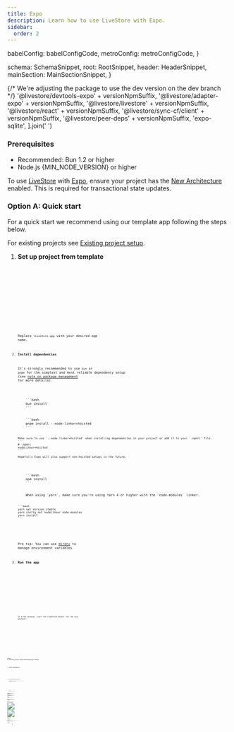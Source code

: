 ```yaml
---
title: Expo
description: Learn how to use LiveStore with Expo.
sidebar:
  order: 2
---
```



  babelConfig: babelConfigCode,
  metroConfig: metroConfigCode,
}

  schema: SchemaSnippet,
  root: RootSnippet,
  header: HeaderSnippet,
  mainSection: MainSectionSnippet,
}

{/* We're adjusting the package to use the dev version on the dev branch */}
  '@livestore/devtools-expo' + versionNpmSuffix,
  '@livestore/adapter-expo' + versionNpmSuffix,
  '@livestore/livestore' + versionNpmSuffix,
  '@livestore/react' + versionNpmSuffix,
  '@livestore/sync-cf/client' + versionNpmSuffix,
  '@livestore/peer-deps' + versionNpmSuffix,
  'expo-sqlite',
].join(' ')

### Prerequisites

- Recommended: Bun 1.2 or higher
- Node.js {MIN_NODE_VERSION} or higher

To use [LiveStore](/) with [Expo](https://docs.expo.dev/), ensure your project has the [New Architecture](https://docs.expo.dev/guides/new-architecture/) enabled. This is required for transactional state updates.

### Option A: Quick start

For a quick start we recommend using our template app following the steps below.

For existing projects see [Existing project setup](#existing-project-setup).

<Steps>

1.  **Set up project from template**

    <Tabs syncKey="package-manager">
      <TabItem label="bun">
        <Code code={makeCreate('expo-todomvc-sync-cf', 'bunx')} lang="sh" />
      </TabItem>
      <TabItem label="pnpm">
        <Code code={makeCreate('expo-todomvc-sync-cf', 'pnpm dlx')} lang="sh" />
      </TabItem>
      <TabItem label="npm">
        <Code code={makeCreate('expo-todomvc-sync-cf', 'npx')} lang="sh" />
      </TabItem>
      <TabItem label="yarn">
        <Code code={makeCreate('expo-todomvc-sync-cf', 'yarn dlx')} lang="sh" />
      </TabItem>
    </Tabs>

    Replace `livestore-app` with your desired app name.

2.  **Install dependencies**

    It's strongly recommended to use `bun` or `pnpm` for the simplest and most reliable dependency setup (see [note on package management](/misc/package-management) for more details).

    <Tabs syncKey="package-manager">
      <TabItem label="bun">
        ```bash
        bun install
        ```
      </TabItem>
      <TabItem label="pnpm">
        ```bash
        pnpm install --node-linker=hoisted
        ```

        Make sure to use `--node-linker=hoisted` when installing dependencies in your project or add it to your `.npmrc` file.
        ```
        # .npmrc
        nodeLinker=hoisted
        ```

        Hopefully Expo will also support non-hoisted setups in the future.
      </TabItem>
      <TabItem label="npm">
        ```bash
        npm install
        ```
      </TabItem>
      <TabItem label="yarn">
        When using `yarn`, make sure you're using Yarn 4 or higher with the `node-modules` linker.

        ```bash
        yarn set version stable
        yarn config set nodeLinker node-modules
        yarn install
        ```
      </TabItem>
    </Tabs>

    Pro tip: You can use [direnv](https://direnv.net/) to manage environment variables.

3.  **Run the app**

    <Tabs syncKey="package-manager">
      <TabItem label="bun">
        <Code code="bun start" lang="sh" />
      </TabItem>
      <TabItem label="pnpm">
        <Code code="pnpm start" lang="sh" />
      </TabItem>
      <TabItem label="npm">
        <Code code="npm run start" lang="sh" />
      </TabItem>
      <TabItem label="yarn">
        <Code code="yarn start" lang="sh" />
      </TabItem>
    </Tabs>

    In a new terminal, start the Cloudflare Worker (for the sync backend):

    <Tabs syncKey="package-manager">
      <TabItem label="bun">
        <Code code="bun wrangler:dev" lang="sh" />
      </TabItem>
      <TabItem label="pnpm">
        <Code code="pnpm wrangler:dev" lang="sh" />
      </TabItem>
      <TabItem label="npm">
        <Code code="npm run wrangler:dev" lang="sh" />
      </TabItem>
      <TabItem label="yarn">
        <Code code="yarn wrangler:dev" lang="sh" />
      </TabItem>
    </Tabs>
</Steps>

### Option B: Existing project setup \{#existing-project-setup\}

<Steps>

1.  **Install dependencies**

    <Tabs syncKey="package-manager">
      <TabItem label="bun">
        <Code code={'bun install ' + manualInstallDepsStr} lang="sh" />
      </TabItem>
      <TabItem label="pnpm">
        <Code code={'pnpm install ' + manualInstallDepsStr} lang="sh" />
      </TabItem>
      <TabItem label="npm">
        <Code code={'npm install ' + manualInstallDepsStr} lang="sh" />
      </TabItem>
      <TabItem label="yarn">
        <Code code={'yarn add ' + manualInstallDepsStr} lang="sh" />
      </TabItem>
    </Tabs>

2.  **Add Vite meta plugin to babel config file**

    LiveStore Devtools uses Vite. This plugin emulates Vite's `import.meta.env` functionality.

    <Tabs syncKey="package-manager">
      <TabItem label="bun">
        <Code code="bun add -d babel-plugin-transform-vite-meta-env" lang="sh" />
      </TabItem>
      <TabItem label="pnpm">
        <Code code="pnpm add -D babel-plugin-transform-vite-meta-env" lang="sh" />
      </TabItem>
      <TabItem label="yarn">
        <Code code="yarn add -D babel-plugin-transform-vite-meta-env" lang="sh" />
      </TabItem>
      <TabItem label="npm">
        <Code code="npm install --save-dev babel-plugin-transform-vite-meta-env" lang="sh" />
      </TabItem>
    </Tabs>

    In your `babel.config.js` file, add the plugin as follows:

    <Code code={CODE.babelConfig} lang="js" title="babel.config.js" />

3.  **Update Metro config**

    Add the following code to your `metro.config.js` file:

    <Code code={CODE.metroConfig} lang="js" title="metro.config.js" />

</Steps>

## Define Your Schema

Create a file named `schema.ts` inside the `src/livestore` folder. This file defines your LiveStore schema consisting of your app's event definitions (describing how data changes), derived state (i.e. SQLite tables), and materializers (how state is derived from events).

Here's an example schema:

<SNIPPETS.schema />

## Add the LiveStore Provider

To make the LiveStore available throughout your app, wrap your app's root component with the `LiveStoreProvider` component from `@livestore/react`. This provider manages your app’s data store, loading, and error states.

Here's an example:

<SNIPPETS.root />

### Commit events

After wrapping your app with the `LiveStoreProvider`, you can use the `useStore` hook from any component to commit events.

Here's an example:

<SNIPPETS.header />

## Queries

To retrieve data from the database, first define a query using `queryDb` from `@livestore/livestore`. Then, execute the query with the `useQuery` hook from `@livestore/react`.

Consider abstracting queries into a separate file to keep your code organized, though you can also define them directly within components if preferred.

Here's an example:

<SNIPPETS.mainSection />

## Devtools

To open the devtools, run the app and from your terminal press `shift + m`, then select LiveStore Devtools and press `Enter`.

![Expo Terminal Screenshot](../../../assets/devtools-terminal-expo.png)

This will open the devtools in a new tab in your default browser.

![Devtools Browser Screenshot](../../../assets/devtools-browser-view.png)

Use the devtools to inspect the state of your LiveStore database, execute events, track performance, and more.

## Database location

### With Expo Go

To open the database in Finder, run the following command in your terminal:

```bash
open $(find $(xcrun simctl get_app_container booted host.exp.Exponent data) -path "*/Documents/ExponentExperienceData/*livestore-expo*" -print -quit)/SQLite
```

### With development builds

For development builds, the app SQLite database is stored in the app's Library directory.

Example:
`/Users/<USERNAME>/Library/Developer/CoreSimulator/Devices/<DEVICE_ID>/data/Containers/Data/Application/<APP_ID>/Documents/SQLite/app.db`

To open the database in Finder, run the following command in your terminal:

```bash
open $(xcrun simctl get_app_container booted [APP_BUNDLE_ID] data)/Documents/SQLite
```

Replace `[APP_BUNDLE_ID]` with your app's bundle ID. e.g. `dev.livestore.livestore-expo`.

## Further notes

- LiveStore doesn't yet support Expo Web (see [#130](https://github.com/livestorejs/livestore/issues/130))
